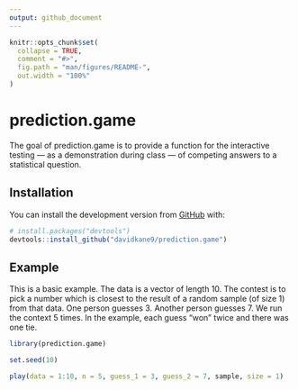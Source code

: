 ```yaml
---
output: github_document
---
```


<!-- README.md is generated from README.Rmd. Please edit that file -->

```r
knitr::opts_chunk$set(
  collapse = TRUE,
  comment = "#>",
  fig.path = "man/figures/README-",
  out.width = "100%"
)
```
# prediction.game

<!-- badges: start -->
<!-- badges: end -->

The goal of prediction.game is to provide a function for the interactive testing --- as a demonstration during class --- of competing answers to a statistical question.

## Installation

You can install the development version from [GitHub](https://github.com/) with:

``` r
# install.packages("devtools")
devtools::install_github("davidkane9/prediction.game")
```
## Example

This is a basic example. The data is a vector of length 10. The contest is to pick a number which is closest to the result of a random sample (of size 1) from that data. One person guesses 3. Another person guesses 7. We run the context 5 times. In the example, each guess "won" twice and there was one tie.

```r
library(prediction.game)

set.seed(10)

play(data = 1:10, n = 5, guess_1 = 3, guess_2 = 7, sample, size = 1)

```

